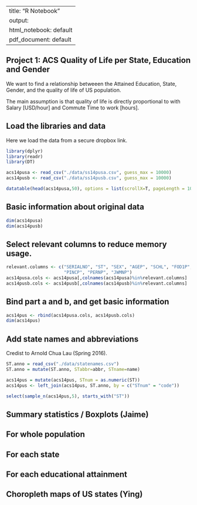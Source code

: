 

---
title: "R Notebook"
output:
  html_notebook: default
  pdf_document: default
---
## Project 1: ACS Quality of Life per State, Education and Gender

We want to find a relationship betweeen the Attained Education, State, Gender, and the quality of life of US population.

The main assumption is that quality of life is directly proportional to with Salary [USD/hour] and Commute Time to work [hours].


## Load the libraries and data
Here we load the data from a secure dropbox link. 
```r
library(dplyr)
library(readr)
library(DT)
```

```r
acs14pusa <- read_csv("./data/ss14pusa.csv", guess_max = 10000)
acs14pusb <- read_csv("./data/ss14pusb.csv", guess_max = 10000)


```

```r

datatable(head(acs14pusa,50), options = list(scrollX=T, pageLength = 10))
```

## Basic information about original data
```r
dim(acs14pusa)
dim(acs14pusb)
```

## Select relevant columns to reduce memory usage.
```r
relevant.columns <- c("SERIALNO", "ST", "SEX", "AGEP", "SCHL", "FOD1P", "FOD2P", "WKHP", "WAGP", "ESR",
                      "PINCP", "PERNP", "JWMNP")
acs14pusa.cols <- acs14pusa[,colnames(acs14pusa)%in%relevant.columns]
acs14pusb.cols <- acs14pusb[,colnames(acs14pusb)%in%relevant.columns]
```

## Bind part a and b, and get basic information
```r
acs14pus <- rbind(acs14pusa.cols, acs14pusb.cols)
dim(acs14pus)
```

## Add state names and abbreviations
Credist to Arnold Chua Lau (Spring 2016).

```r
ST.anno = read_csv("./data/statenames.csv")
ST.anno = mutate(ST.anno, STabbr=abbr, STname=name)

acs14pus = mutate(acs14pus, STnum = as.numeric(ST))
acs14pus <- left_join(acs14pus, ST.anno, by = c("STnum" = "code"))

select(sample_n(acs14pus,5), starts_with("ST"))
```


## Summary statistics / Boxplots (Jaime)

## For whole population

## For each state

## For each educational attainment



## Choropleth maps of US states (Ying)


